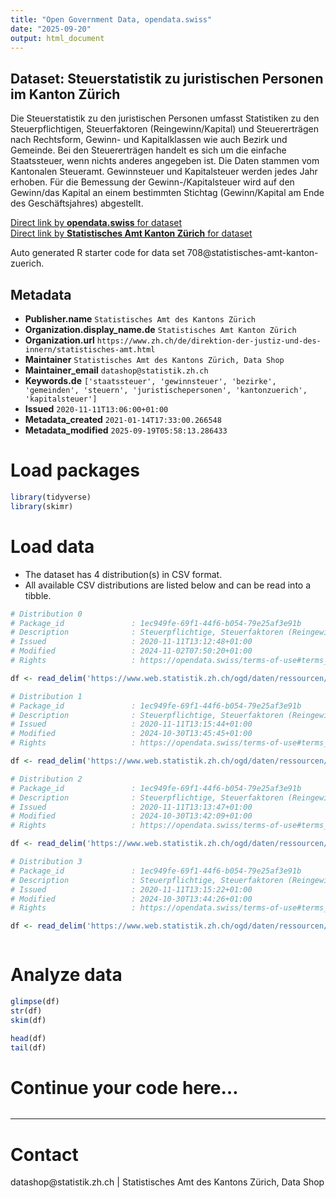 ```yaml
---
title: "Open Government Data, opendata.swiss"
date: "2025-09-20"
output: html_document
---
```


## Dataset: Steuerstatistik zu juristischen Personen im Kanton Zürich

Die Steuerstatistik zu den juristischen Personen umfasst Statistiken zu den Steuerpflichtigen, Steuerfaktoren (Reingewinn/Kapital) und Steuererträgen nach Rechtsform, Gewinn- und Kapitalklassen wie auch Bezirk und Gemeinde. Bei den Steuererträgen handelt es sich um die einfache Staatssteuer, wenn nichts anderes angegeben ist. Die Daten stammen vom Kantonalen Steueramt. Gewinnsteuer und Kapitalsteuer werden jedes Jahr erhoben. Für die Bemessung der Gewinn-/Kapitalsteuer wird auf den Gewinn/das Kapital an einem bestimmten Stichtag (Gewinn/Kapital am Ende des Geschäftsjahres) abgestellt.

[Direct link by **opendata.swiss** for dataset](https://opendata.swiss/de/dataset/steuerstatistik-zu-juristischen-personen-im-kanton-zurich)<br>
[Direct link by **Statistisches Amt Kanton Zürich** for dataset]()

Auto generated R starter code for data set 708@statistisches-amt-kanton-zuerich.

## Metadata

- **Publisher.name** `Statistisches Amt des Kantons Zürich`
- **Organization.display_name.de** `Statistisches Amt Kanton Zürich`
- **Organization.url** `https://www.zh.ch/de/direktion-der-justiz-und-des-innern/statistisches-amt.html`
- **Maintainer** `Statistisches Amt des Kantons Zürich, Data Shop`
- **Maintainer_email** `datashop@statistik.zh.ch`
- **Keywords.de** `['staatssteuer', 'gewinnsteuer', 'bezirke', 'gemeinden', 'steuern', 'juristischepersonen', 'kantonzuerich', 'kapitalsteuer']`
- **Issued** `2020-11-11T13:06:00+01:00`
- **Metadata_created** `2021-01-14T17:33:00.266548`
- **Metadata_modified** `2025-09-19T05:58:13.286433`


# Load packages

```r

library(tidyverse)
library(skimr)

```

# Load data

-   The dataset has 4 distribution(s) in CSV format.
-   All available CSV distributions are listed below and can be read into a tibble.

```r

# Distribution 0
# Package_id               : 1ec949fe-69f1-44f6-b054-79e25af3e91b
# Description              : Steuerpflichtige, Steuerfaktoren (Reingewinn/Kapital) und Steuererträge der juristischen Personen. Bei den Steuererträgen handelt es sich um die einfache Staatssteuer, wenn nichts anderes angegeben ist. Die Daten stammen vom Kantonalen Steueramt. Rechtsformen sind: Aktiengesellschaften, GmbH, Genossenschaften, Vereine und Stiftungen. Stichtag: Gewinnsteuer und Kapitalsteuer werden jedes Jahr erhoben. Für die Bemessung der Gewinn-/Kapitalsteuer wird auf den Gewinn/das Kapital an einem bestimmten Stichtag (Gewinn/Kapital am Ende des Geschäftsjahres) abgestellt.
# Issued                   : 2020-11-11T13:12:48+01:00
# Modified                 : 2024-11-02T07:50:20+01:00
# Rights                   : https://opendata.swiss/terms-of-use#terms_by

df <- read_delim('https://www.web.statistik.zh.ch/ogd/daten/ressourcen/KTZH_00000708_00001747.csv')

# Distribution 1
# Package_id               : 1ec949fe-69f1-44f6-b054-79e25af3e91b
# Description              : Steuerpflichtige, Steuerfaktoren (Reingewinn/Kapital) und Steuererträge der juristischen Personen. Bei den Steuererträgen handelt es sich um die einfache Staatssteuer, wenn nichts anderes angegeben ist. Die Daten stammen vom Kantonalen Steueramt. Stichtag: Gewinnsteuer und Kapitalsteuer werden jedes Jahr erhoben. Für die Bemessung der Gewinn-/Kapitalsteuer wird auf den Gewinn/das Kapital an einem bestimmten Stichtag (Gewinn/Kapital am Ende des Geschäftsjahres) abgestellt.
# Issued                   : 2020-11-11T13:15:44+01:00
# Modified                 : 2024-10-30T13:45:45+01:00
# Rights                   : https://opendata.swiss/terms-of-use#terms_by

df <- read_delim('https://www.web.statistik.zh.ch/ogd/daten/ressourcen/KTZH_00000708_00001750.csv')

# Distribution 2
# Package_id               : 1ec949fe-69f1-44f6-b054-79e25af3e91b
# Description              : Steuerpflichtige, Steuerfaktoren (Reingewinn/Kapital) und Steuererträge der juristischen Personen. Bei den Steuererträgen handelt es sich um die einfache Staatssteuer, wenn nichts anderes angegeben ist. Die Daten stammen vom Kantonalen Steueramt. Stichtag: Gewinnsteuer und Kapitalsteuer werden jedes Jahr erhoben. Für die Bemessung der Gewinn-/Kapitalsteuer wird auf den Gewinn/das Kapital an einem bestimmten Stichtag (Gewinn/Kapital am Ende des Geschäftsjahres) abgestellt.
# Issued                   : 2020-11-11T13:13:47+01:00
# Modified                 : 2024-10-30T13:42:09+01:00
# Rights                   : https://opendata.swiss/terms-of-use#terms_by

df <- read_delim('https://www.web.statistik.zh.ch/ogd/daten/ressourcen/KTZH_00000708_00001748.csv')

# Distribution 3
# Package_id               : 1ec949fe-69f1-44f6-b054-79e25af3e91b
# Description              : Steuerpflichtige, Steuerfaktoren (Reingewinn/Kapital) und Steuererträge der juristischen Personen. Bei den Steuererträgen handelt es sich um die einfache Staatssteuer, wenn nichts anderes angegeben ist. Die Daten stammen vom Kantonalen Steueramt. Stichtag: Gewinnsteuer und Kapitalsteuer werden jedes Jahr erhoben. Für die Bemessung der Gewinn-/Kapitalsteuer wird auf den Gewinn/das Kapital an einem bestimmten Stichtag (Gewinn/Kapital am Ende des Geschäftsjahres) abgestellt.
# Issued                   : 2020-11-11T13:15:22+01:00
# Modified                 : 2024-10-30T13:44:26+01:00
# Rights                   : https://opendata.swiss/terms-of-use#terms_by

df <- read_delim('https://www.web.statistik.zh.ch/ogd/daten/ressourcen/KTZH_00000708_00001749.csv')



```

# Analyze data

```r

glimpse(df)
str(df)
skim(df)

head(df)
tail(df)

```

# Continue your code here...

```r

```

------------------------------------------------------------------------

# Contact

datashop@statistik.zh.ch | Statistisches Amt des Kantons Zürich, Data Shop
